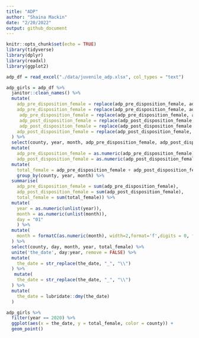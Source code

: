```yaml
---
title: "ADP"
author: "Shaina Mackin"
date: "2/20/2022"
output: github_document
---
```


```r
knitr::opts_chunk$set(echo = TRUE)
library(tidyverse)
library(dplyr)
library(readxl)
library(ggplot2)
```

```r
adp_df = read_excel("./data/juvenile_adp.xlsx", col_types = "text") 
```

```r
adp_girls = adp_df %>%
  janitor::clean_names() %>%
  mutate(
    adp_pre_disposition_female = replace(adp_pre_disposition_female, adp_pre_disposition_female == "D", 0),
    adp_pre_disposition_female = replace(adp_pre_disposition_female, adp_pre_disposition_female == "d", 0),
     adp_pre_disposition_female = replace(adp_pre_disposition_female, adp_pre_disposition_female == "u", 0),
     adp_post_disposition_female = replace(adp_post_disposition_female, adp_post_disposition_female == "D", 0),
     adp_post_disposition_female = replace(adp_post_disposition_female, adp_post_disposition_female == "d", 0),
    adp_post_disposition_female = replace(adp_post_disposition_female, adp_post_disposition_female == "u", 0),
  ) %>%
  select(county, year, month, adp_pre_disposition_female, adp_post_disposition_female) %>%
  mutate(
    adp_pre_disposition_female = as.numeric(adp_pre_disposition_female),
    adp_post_disposition_female = as.numeric(adp_post_disposition_female)) %>%
  mutate(
    total_female = adp_pre_disposition_female + adp_post_disposition_female) %>%
    group_by(county, year, month) %>%
  summarise(
    adp_pre_disposition_female = sum(adp_pre_disposition_female),
    adp_post_disposition_female = sum(adp_post_disposition_female),
    total_female = sum(total_female)) %>%
  mutate(
    year = as.numeric(unlist(year)),
    month = as.numeric(unlist(month)),
    day = "01"
    ) %>%
  mutate(
    month = formatC(as.numeric(month), width=2,format='f',digits = 0, flag='0') 
  ) %>%
  select(county, day, month, year, total_female) %>%
  unite('the_date', day:year, remove = FALSE) %>%
  mutate(
    the_date = str_replace(the_date, "_", "\\")
  ) %>%
   mutate(
    the_date = str_replace(the_date, "_", "\\")
  ) %>%
  mutate(
    the_date = lubridate::dmy(the_date)
  )

```


```r
adp_girls %>%
  filter(year == 2020) %>%
  ggplot(aes(x = the_date, y = total_female, color = county)) +
  geom_point()

```

